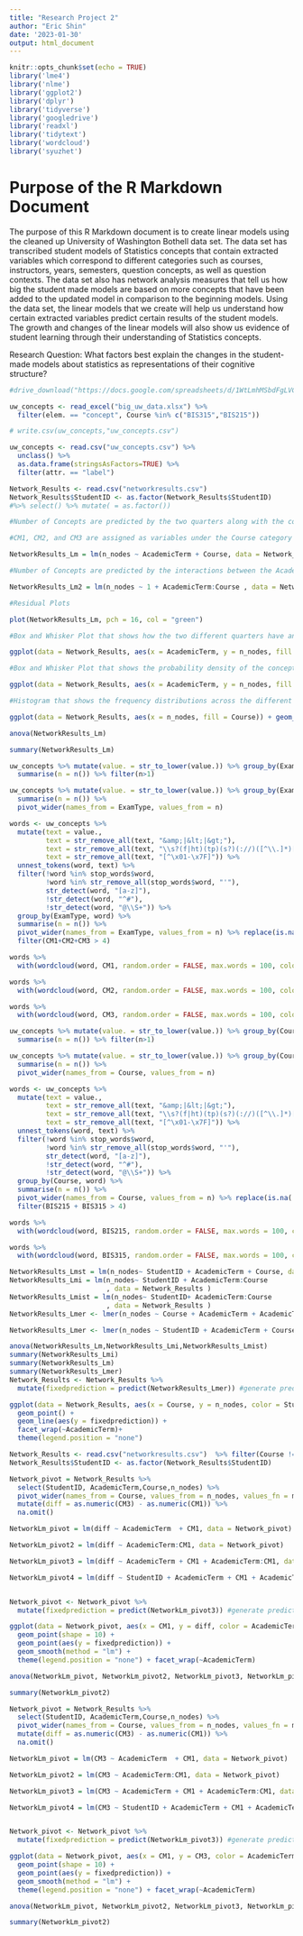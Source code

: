 ---
title: "Research Project 2"
author: "Eric Shin"
date: '2023-01-30'
output: html_document
---

```{r setup, include=FALSE}
knitr::opts_chunk$set(echo = TRUE)
library('lme4')
library('nlme')
library('ggplot2')
library('dplyr')
library('tidyverse')
library('googledrive')
library('readxl')
library('tidytext')
library('wordcloud')
library('syuzhet')
```

# Purpose of the R Markdown Document
The purpose of this R Markdown document is to create linear models using the cleaned up University of Washington Bothell data set. The data set has transcribed student models of Statistics concepts that contain extracted variables which correspond to different categories such as courses, instructors, years, semesters, question concepts, as well as question contexts. The data set also has network analysis measures that tell us how big the student made models are based on more concepts that have been added to the updated model in comparison to the beginning models. Using the data set, the linear models that we create will help us understand how certain extracted variables predict certain results of the student models. The growth and changes of the linear models will also show us evidence of student learning through their understanding of Statistics concepts.

Research Question: What factors best explain the changes in the student-made models about statistics as representations of their cognitive structure?

```{r loading data}
#drive_download("https://docs.google.com/spreadsheets/d/1WtLmhMSbdFgLVCkM3Hgt0lcLci_WBy52V5FdciImsos/edit#gid=2079150870")

uw_concepts <- read_excel("big_uw_data.xlsx") %>%
  filter(elem. == "concept", Course %in% c("BIS315","BIS215"))

# write.csv(uw_concepts,"uw_concepts.csv")

uw_concepts <- read.csv("uw_concepts.csv") %>%
  unclass() %>%
  as.data.frame(stringsAsFactors=TRUE) %>%
  filter(attr. == "label")

Network_Results <- read.csv("networkresults.csv")
Network_Results$StudentID <- as.factor(Network_Results$StudentID)
#%>% select() %>% mutate( = as.factor())

```

```{r linear model 1}

#Number of Concepts are predicted by the two quarters along with the concept models at three assessment points

#CM1, CM2, and CM3 are assigned as variables under the Course category by mistake (Supposed to be assigned as variables under the ExamType category)

NetworkResults_Lm = lm(n_nodes ~ AcademicTerm + Course, data = Network_Results)

#Number of Concepts are predicted by the interactions between the AcademicTerm and Course variables

NetworkResults_Lm2 = lm(n_nodes ~ 1 + AcademicTerm:Course , data = Network_Results)

#Residual Plots

plot(NetworkResults_Lm, pch = 16, col = "green")

#Box and Whisker Plot that shows how the two different quarters have an influence on the number of concepts being added to the models

ggplot(data = Network_Results, aes(x = AcademicTerm, y = n_nodes, fill = Course)) + geom_boxplot() + geom_jitter() + facet_wrap(~Course)

#Box and Whisker Plot that shows the probability density of the concept models at different values of nodes (Nodes = Concepts)

ggplot(data = Network_Results, aes(x = AcademicTerm, y = n_nodes, fill = Course)) + geom_violin() + geom_jitter() + facet_wrap(~Course)

#Histogram that shows the frequency distributions across the different values of nodes for the concept models

ggplot(data = Network_Results, aes(x = n_nodes, fill = Course)) + geom_histogram(bins = 15) + facet_wrap(~Course)

anova(NetworkResults_Lm)

summary(NetworkResults_Lm)

```

```{r concepts 1} 

uw_concepts %>% mutate(value. = str_to_lower(value.)) %>% group_by(ExamType, value.) %>% 
  summarise(n = n()) %>% filter(n>1)

uw_concepts %>% mutate(value. = str_to_lower(value.)) %>% group_by(ExamType, value.) %>% 
  summarise(n = n()) %>%
  pivot_wider(names_from = ExamType, values_from = n)

words <- uw_concepts %>%
  mutate(text = value.,
         text = str_remove_all(text, "&amp;|&lt;|&gt;"),
         text = str_remove_all(text, "\\s?(f|ht)(tp)(s?)(://)([^\\.]*)[\\.|/](\\S*)"),
         text = str_remove_all(text, "[^\x01-\x7F]")) %>% 
  unnest_tokens(word, text) %>%
  filter(!word %in% stop_words$word,
         !word %in% str_remove_all(stop_words$word, "'"),
         str_detect(word, "[a-z]"),
         !str_detect(word, "^#"),         
         !str_detect(word, "@\\S+")) %>%
  group_by(ExamType, word) %>% 
  summarise(n = n()) %>% 
  pivot_wider(names_from = ExamType, values_from = n) %>% replace(is.na(.), 0) %>%
  filter(CM1+CM2+CM3 > 4)

words %>% 
  with(wordcloud(word, CM1, random.order = FALSE, max.words = 100, colors = "#F8766D"))

words %>% 
  with(wordcloud(word, CM2, random.order = FALSE, max.words = 100, colors = "#00BA38"))

words %>% 
  with(wordcloud(word, CM3, random.order = FALSE, max.words = 100, colors = "#619CFF"))


```

```{r concepts 2} 

uw_concepts %>% mutate(value. = str_to_lower(value.)) %>% group_by(Course, value.) %>% 
  summarise(n = n()) %>% filter(n>1)

uw_concepts %>% mutate(value. = str_to_lower(value.)) %>% group_by(Course, value.) %>% 
  summarise(n = n()) %>%
  pivot_wider(names_from = Course, values_from = n)

words <- uw_concepts %>%
  mutate(text = value.,
         text = str_remove_all(text, "&amp;|&lt;|&gt;"),
         text = str_remove_all(text, "\\s?(f|ht)(tp)(s?)(://)([^\\.]*)[\\.|/](\\S*)"),
         text = str_remove_all(text, "[^\x01-\x7F]")) %>% 
  unnest_tokens(word, text) %>%
  filter(!word %in% stop_words$word,
         !word %in% str_remove_all(stop_words$word, "'"),
         str_detect(word, "[a-z]"),
         !str_detect(word, "^#"),         
         !str_detect(word, "@\\S+")) %>%
  group_by(Course, word) %>% 
  summarise(n = n()) %>% 
  pivot_wider(names_from = Course, values_from = n) %>% replace(is.na(.), 0) %>%
  filter(BIS215 + BIS315 > 4)

words %>% 
  with(wordcloud(word, BIS215, random.order = FALSE, max.words = 100, colors = "#F8766D"))

words %>% 
  with(wordcloud(word, BIS315, random.order = FALSE, max.words = 100, colors = "#00BA38"))

```

```{r linear model 1 with interactions}
NetworkResults_Lmst = lm(n_nodes~ StudentID + AcademicTerm + Course, data = Network_Results)
NetworkResults_Lmi = lm(n_nodes~ StudentID + AcademicTerm:Course
                        , data = Network_Results )
NetworkResults_Lmist = lm(n_nodes~ StudentID+ AcademicTerm:Course
                        , data = Network_Results )
NetworkResults_Lmer <- lmer(n_nodes ~ Course + AcademicTerm + AcademicTerm:Course + StudentID +(1 | StudentID:AcademicTerm), data = Network_Results)

NetworkResults_Lmer <- lmer(n_nodes ~ StudentID + AcademicTerm + Course  + (1 | StudentID:AcademicTerm), data = Network_Results)

anova(NetworkResults_Lm,NetworkResults_Lmi,NetworkResults_Lmist)
summary(NetworkResults_Lmi)
summary(NetworkResults_Lm)
summary(NetworkResults_Lmer)
Network_Results <- Network_Results %>% 
  mutate(fixedprediction = predict(NetworkResults_Lmer)) #generate predicted outcome (y-hat)

ggplot(data = Network_Results, aes(x = Course, y = n_nodes, color = StudentID, group = StudentID)) +
  geom_point() +
  geom_line(aes(y = fixedprediction)) +
  facet_wrap(~AcademicTerm)+
  theme(legend.position = "none")
```

```{r pivot to model}

Network_Results <- read.csv("networkresults.csv")  %>% filter(Course != "CM2")
Network_Results$StudentID <- as.factor(Network_Results$StudentID)

Network_pivot = Network_Results %>% 
  select(StudentID, AcademicTerm,Course,n_nodes) %>%
  pivot_wider(names_from = Course, values_from = n_nodes, values_fn = max) %>%
  mutate(diff = as.numeric(CM3) - as.numeric(CM1)) %>%
  na.omit()

NetworkLm_pivot = lm(diff ~ AcademicTerm  + CM1, data = Network_pivot)

NetworkLm_pivot2 = lm(diff ~ AcademicTerm:CM1, data = Network_pivot)

NetworkLm_pivot3 = lm(diff ~ AcademicTerm + CM1 + AcademicTerm:CM1, data = Network_pivot)

NetworkLm_pivot4 = lm(diff ~ StudentID + AcademicTerm + CM1 + AcademicTerm:CM1, data = Network_pivot)


Network_pivot <- Network_pivot %>% 
  mutate(fixedprediction = predict(NetworkLm_pivot3)) #generate predicted outcome (y-hat)

ggplot(data = Network_pivot, aes(x = CM1, y = diff, color = AcademicTerm)) +
  geom_point(shape = 10) +
  geom_point(aes(y = fixedprediction)) +
  geom_smooth(method = "lm") + 
  theme(legend.position = "none") + facet_wrap(~AcademicTerm)

anova(NetworkLm_pivot, NetworkLm_pivot2, NetworkLm_pivot3, NetworkLm_pivot4)

summary(NetworkLm_pivot2)
```

```{r pivot to model 2}

Network_pivot = Network_Results %>% 
  select(StudentID, AcademicTerm,Course,n_nodes) %>%
  pivot_wider(names_from = Course, values_from = n_nodes, values_fn = max) %>%
  mutate(diff = as.numeric(CM3) - as.numeric(CM1)) %>%
  na.omit()

NetworkLm_pivot = lm(CM3 ~ AcademicTerm  + CM1, data = Network_pivot)

NetworkLm_pivot2 = lm(CM3 ~ AcademicTerm:CM1, data = Network_pivot)

NetworkLm_pivot3 = lm(CM3 ~ AcademicTerm + CM1 + AcademicTerm:CM1, data = Network_pivot)

NetworkLm_pivot4 = lm(CM3 ~ StudentID + AcademicTerm + CM1 + AcademicTerm:CM1, data = Network_pivot)


Network_pivot <- Network_pivot %>% 
  mutate(fixedprediction = predict(NetworkLm_pivot3)) #generate predicted outcome (y-hat)

ggplot(data = Network_pivot, aes(x = CM1, y = CM3, color = AcademicTerm)) +
  geom_point(shape = 10) +
  geom_point(aes(y = fixedprediction)) +
  geom_smooth(method = "lm") + 
  theme(legend.position = "none") + facet_wrap(~AcademicTerm)

anova(NetworkLm_pivot, NetworkLm_pivot2, NetworkLm_pivot3, NetworkLm_pivot4)

summary(NetworkLm_pivot2)

```

